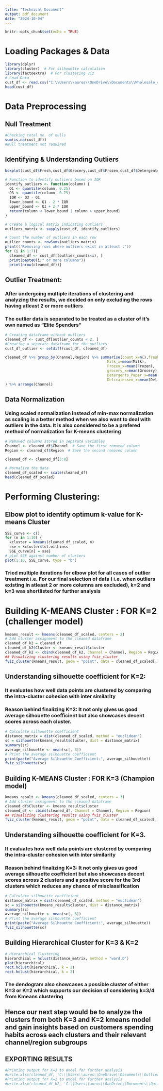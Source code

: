 ---
title: "Technical Document"
output: pdf_document
date: "2024-10-04"
---

```{r setup, include=FALSE}
knitr::opts_chunk$set(echo = TRUE)
```



# Loading Packages & Data
```{r}
library(dplyr)
library(cluster)  # For silhouette calculation
library(factoextra)  # For clustering viz
# Load Data
cust_df <- read.csv("C:\\Users\\auros\\OneDrive\\Documents\\Wholesale_customers.csv")
head(cust_df)
```
# Data Preprocessing

## Null Treatment
```{r}
#Checking total no. of nulls
sum(is.na(cust_df))
#Null treatment not required
```

## Identifying & Understanding Outliers
```{r}
boxplot(cust_df$Fresh,cust_df$Grocery,cust_df$Frozen,cust_df$Detergents_Paper,cust_df$Delicatessen,names = c("Fresh","Grocery","Frozen","Detegent","Deli"))

# Function to identify outliers based on IQR
identify_outliers <- function(column) {
  Q1 <- quantile(column, 0.25)
  Q3 <- quantile(column, 0.75)
  IQR <- Q3 - Q1
  lower_bound <- Q1 - 2 * IQR
  upper_bound <- Q3 + 2 * IQR
  return(column < lower_bound | column > upper_bound)
}

# Create a logical matrix indicating outliers
outliers_matrix <- sapply(cust_df, identify_outliers)

# Count the number of outliers in each row
outlier_counts <- rowSums(outliers_matrix)
print(('Removing rows where outliers exist in atleast :'))
for (i in 1:7){
  cleaned_df <- cust_df[(outlier_counts<i), ]
  print(paste0(i," or more columns"))
  print(nrow(cleaned_df))}
```

## Outlier Treatment:
### After undergoing multiple iterations of clustering and analyzing the results, we decided on only excluding the rows having atleast 2 or more outliers 
### The outlier data is separated to be treated as a cluster of it's own named as "Elite Spenders" 
```{r}
# Creating dataframe without outliers
cleaned_df <- cust_df[outlier_counts < 2, ]
#Creating a separate dataframe for the outliers
cust_df_outlier <- setdiff(cust_df, cleaned_df)

```

```{r}
cleaned_df %>% group_by(Channel,Region) %>% summarise(count_x=n(),fresh_x=mean(Fresh),
                                               Milk_x=mean(Milk),
                                               Frozen_x=mean(Frozen),
                                               grocery_x=mean(Grocery),
                                               Detergents_Paper_x=mean(Detergents_Paper),
                                               Delicatessen_x=mean(Delicatessen)
) %>% arrange(Channel)
```

## Data Normalization
### Using scaled normalization instead of min-max normalization as scaling is a better method when we also want to deal with outliers in the data. It is also considered to be a prefered method of normalization for K-means clustering
```{r}
# Removed columns stored in separate variables
Channel <- cleaned_df$Channel  # Save the first removed column
Region <- cleaned_df$Region  # Save the second removed column

cleaned_df <- cleaned_df[3:8]

# Normalize the data
cleaned_df_scaled <- scale(cleaned_df)
head(cleaned_df_scaled)
```
# Performing Clustering:  
## Elbow plot to identify optimum k-value for K-means Cluster
```{r}
SSE_curve <- c()
for (n in 1:10) {
  kcluster = kmeans(cleaned_df_scaled, n)
  sse = kcluster$tot.withinss
  SSE_curve[n] = sse}
# plot SSE against number of clusters
plot(1:10, SSE_curve, type = "b")

```

### Tried multiple iterations for elbow plot for all cases of outlier treatment i.e. For our final selection of data ( i.e. when outliers existing in atleast 2 or more columns are excluded), k=2 and k=3 was shortlisted for further analysis 

# Building K-MEANS Cluster : FOR K=2 (challenger model)
```{r}
kmeans_result <- kmeans(cleaned_df_scaled, centers = 2)
# Add cluster assignment to the cleaned dataframe
cleaned_df_k2 = cleaned_df
cleaned_df_k2$Cluster <- kmeans_result$cluster
cleaned_df_k2 <- cbind(cleaned_df_k2, Channel = Channel, Region = Region)
## Visualizing clustering results using fviz_cluster
fviz_cluster(kmeans_result, geom = "point", data = cleaned_df_scaled[,]) + ggtitle("k = 2")
```

## Understanding silhouette coefficient for K=2: 
### It evaluates how well data points are clustered by comparing the intra-cluster cohesion with inter similarity
### Reason behind finalizing K=2: It not only gives us good average silhouette coefficient but also showcases decent scores across each cluster.

```{r}
# Calculate silhouette coefficient
distance_matrix = dist(cleaned_df_scaled, method = "euclidean")
sc = silhouette(kmeans_result$cluster, dist = distance_matrix)
summary(sc)
average_silhouette <- mean(sc[, 3])
# Print the average silhouette coefficient
print(paste("Average Silhouette Coefficient:", average_silhouette))
fviz_silhouette(sc)

```

## Building K-MEANS Cluster : FOR K=3 (Champion model)

```{r}
kmeans_result <- kmeans(cleaned_df_scaled, centers = 3)
# Add cluster assignment to the cleaned dataframe
cleaned_df$Cluster <- kmeans_result$cluster
cleaned_df <- cbind(cleaned_df, Channel = Channel, Region = Region)
## Visualizing clustering results using fviz_cluster
fviz_cluster(kmeans_result, geom = "point", data = cleaned_df_scaled[,]) + ggtitle("k = 3")

```

## Understanding silhouette coefficient for K=3. 
### It evaluates how well data points are clustered by comparing the intra-cluster cohesion with inter similarity
### Reason behind finalizing K=3: It not only gives us good average silhouette coefficient but also showcases decent scores across 2 clusters and a positive score for the 3rd clusters which reduces any chance of misclassification

```{r}
# Calculate silhouette coefficient
distance_matrix = dist(cleaned_df_scaled, method = "euclidean")
sc = silhouette(kmeans_result$cluster, dist = distance_matrix)
summary(sc)
average_silhouette <- mean(sc[, 3])
# Print the average silhouette coefficient
print(paste("Average Silhouette Coefficient:", average_silhouette))
fviz_silhouette(sc)

```

## Building Hierarchical Cluster for K=3 & K=2
```{r}
# Hierarchical Clustering
hierarchical = hclust(distance_matrix, method = "ward.D")
plot(hierarchical)
rect.hclust(hierarchical, k = 3)
rect.hclust(hierarchical, k = 2)

```

### The dendogram also showcases a possible cluster of either K=3 or K=2 which supports our decision of considering k=3/4 from Kmeans clustering
## Hence our next step would be to analyze the clusters from both K=3 and K=2 kmeans model and gain insights based on customers spending habits across each clusters and their relevant channel/region subgroups

## EXPORTING RESULTS 
```{r}
#Printing output for K=3 to excel for further analysis
#write.xlsx(cleaned_df, 'C:\\Users\\auros\\OneDrive\\Documents\\Outliers_3k.xlsx')
#Printing output for K=2 to excel for further analysis
#write.xlsx(cleaned_df_k2, 'C:\\Users\\auros\\OneDrive\\Documents\\Outliers_2k.xlsx')

```
